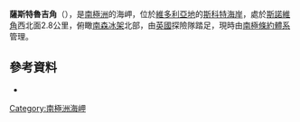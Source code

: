 {{coord|74|37|S|163|41|E|display=title}}

'''薩斯特魯吉角'''（{{lang-en|Cape Sastrugi}}），是[[南極洲|南極洲]]的海岬，位於[[維多利亞地|維多利亞地]]的[[斯科特海岸|斯科特海岸]]，處於[[斯諾維角|斯諾維角]]西北面2.8公里，俯瞰[[南森冰架|南森冰架]]北部，由[[英國|英國]]探險隊踏足，現時由[[南極條約體系|南極條約體系]]管理。

==參考資料==
*{{usgs-gazetteer}}

{{DEFAULTSORT:Cape Sastrugi}}
[[Category:南極洲海岬|Category:南極洲海岬]]


{{ScottCoast-geo-stub}}